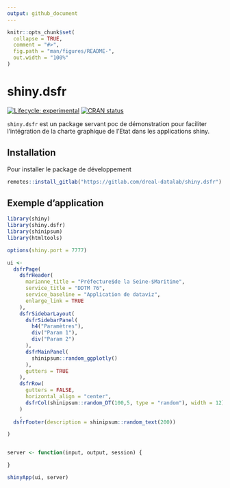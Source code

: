 ```yaml
---
output: github_document
---
```


<!-- README.md is generated from README.Rmd. Please edit that file -->

```r
knitr::opts_chunk$set(
  collapse = TRUE,
  comment = "#>",
  fig.path = "man/figures/README-",
  out.width = "100%"
)
```

# shiny.dsfr

<!-- badges: start -->
[![Lifecycle: experimental](https://img.shields.io/badge/lifecycle-experimental-orange.svg)](https://lifecycle.r-lib.org/articles/stages.html#experimental)
[![CRAN status](https://www.r-pkg.org/badges/version/shiny.dsfr)](https://CRAN.R-project.org/package=shiny.dsfr)
<!-- badges: end -->

`shiny.dsfr` est un package servant poc de démonstration pour faciliter l'intégration de la charte graphique de l'Etat dans les applications shiny. 

## Installation

Pour installer le package de développement
``` r
remotes::install_gitlab("https://gitlab.com/dreal-datalab/shiny.dsfr")
```

## Exemple d'application



```r
library(shiny)
library(shiny.dsfr)
library(shinipsum)
library(htmltools)

options(shiny.port = 7777)

ui <-
  dsfrPage(
    dsfrHeader(
      marianne_title = "Préfecture$de la Seine-$Maritime",
      service_title = "DDTM 76",
      service_baseline = "Application de dataviz",
      enlarge_link = TRUE
    ),
    dsfrSidebarLayout(
      dsfrSidebarPanel(
        h4("Paramètres"),
        div("Param 1"),
        div("Param 2")
      ),
      dsfrMainPanel(
        shinipsum::random_ggplotly()
      ),
      gutters = TRUE
    ),
    dsfrRow(
      gutters = FALSE,
      horizontal_align = "center",
      dsfrCol(shinipsum::random_DT(100,5, type = "random"), width = 12)
    )
    ,
  dsfrFooter(description = shinipsum::random_text(200))

)


server <- function(input, output, session) {

}

shinyApp(ui, server)

```

